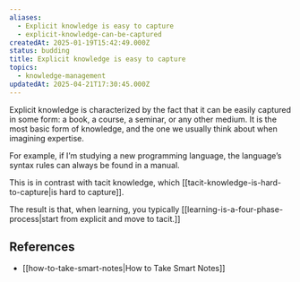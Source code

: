 ```yaml
---
aliases:
  - Explicit knowledge is easy to capture
  - explicit-knowledge-can-be-captured
createdAt: 2025-01-19T15:42:49.000Z
status: budding
title: Explicit knowledge is easy to capture
topics:
  - knowledge-management
updatedAt: 2025-04-21T17:30:45.000Z
---
```

Explicit knowledge is characterized by the fact that it can be easily captured in some form: a book, a course, a seminar, or any other medium. It is the most basic form of knowledge, and the one we usually think about when imagining expertise.

For example, if I’m studying a new programming language, the language’s syntax rules can always be found in a manual.

This is in contrast with tacit knowledge, which [[tacit-knowledge-is-hard-to-capture|is hard to capture]].

The result is that, when learning, you typically [[learning-is-a-four-phase-process|start from explicit and move to tacit.]]

## References

- [[how-to-take-smart-notes|How to Take Smart Notes]]
